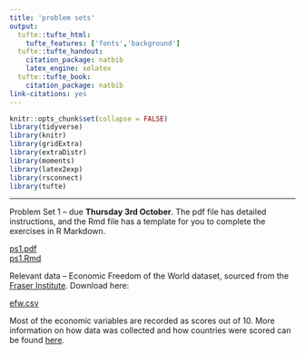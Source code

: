 ```yaml
---
title: 'problem sets'
output:
  tufte::tufte_html:
    tufte_features: ['fonts','background']
  tufte::tufte_handout:
    citation_package: natbib
    latex_engine: xelatex
  tufte::tufte_book:
    citation_package: natbib
link-citations: yes
---
```


```r
knitr::opts_chunk$set(collapse = FALSE)
library(tidyverse)
library(knitr)
library(gridExtra)
library(extraDistr)
library(moments)
library(latex2exp)
library(rsconnect)
library(tufte)
```

---

Problem Set 1 -- due **Thursday 3rd October**. The pdf file has detailed instructions, and the Rmd file has a template for you to complete the exercises in R Markdown.  

<a href="./ps/ps1.pdf" download>ps1.pdf</a>  
<a href="./ps/ps1.Rmd" download>ps1.Rmd</a>  

Relevant data -- Economic Freedom of the World dataset, sourced from the <a href="https://www.fraserinstitute.org/economic-freedom/">Fraser Institute</a>. Download here:  

<a href="./data/efw.csv" download>efw.csv</a>  

Most of the economic variables are recorded as scores out of 10. More information on how data was collected and how countries were scored can be found <a href="https://www.fraserinstitute.org/economic-freedom/approach">here</a>. 

